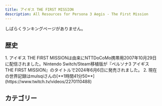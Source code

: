 ```yaml
---
title: アイギス THE FIRST MISSION 
description: All Resources for Persona 3 Aegis - The First Mission
---
```



<DocsHero 
    content="アイギス THE FIRST MISSIONはペルソナ３のアイギスを中心に携帯用ゲーム。"
    srcUrl={cover}
    alt="Persona 3 Aegis - The First Mission Cover"
/>

<Card title='ランキング'>しばらくランキングページがありません。</Card>

## 歴史
<Steps>
1. アイギス THE FIRST MISSIONは由来にNTTDoCoMo携帯用2007年10月29日に配信されました。Nintendo Switch/Steam移植版が『ペルソナ3 アイギス THE FIRST MISSION』のタイトルで2024年6月6日に発売されました。 
2. 現在の世界記録はmulsqiさんの[**1時間41分50**](https://www.twitch.tv/videos/2270110488)
</Steps>

## カテゴリー
<CardGrid>
    <Card title="Any%"></Card>
</CardGrid>
